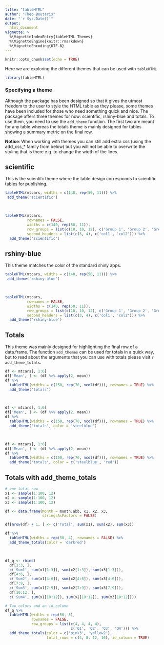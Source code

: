 ```yaml
---
title: "tableHTML"
author: "Theo Boutaris"
date: "`r Sys.Date()`"
output: 
  html_document
vignette: >
  %\VignetteIndexEntry{tableHTML Themes}
  %\VignetteEngine{knitr::rmarkdown}
  %\VignetteEncoding{UTF-8}
---
```


```r
knitr::opts_chunk$set(echo = TRUE)
```

Here we are exploring the different themes that can be used with `tableHTML`

```r
library(tableHTML)
```

### Specifying a theme

Although the package has been designed so that it gives the utmost freedom to the user to style the
HTML table as they please, some themes have been included for those who need something quick and nice.
The package offers three themes for now: scientific, rshiny-blue and totals. To use them, you need to use the
`add_theme` function. The first two are meant for any table whereas the totals theme is mainly designed
for tables showing a summary metric on the final row.
     
**Notice**: When working with themes you can still add extra css (using the add\_css\_* family from
below) but you will not be able to overwrite the styling that is there e.g. to change the width of
the lines.

## scientific

This is the scientifc theme where the table design corresponds to scientific tables for publishing.

```r
tableHTML(mtcars, widths = c(140, rep(50, 11))) %>%
 add_theme('scientific')
```

\

```r
tableHTML(mtcars,
          rownames = FALSE,
          widths = c(140, rep(50, 11)),
          row_groups = list(c(10, 10, 12), c('Group 1', 'Group 2', 'Group 3')),
          second_headers = list(c(3, 4), c('col1', 'col2'))) %>%
  add_theme('scientific')
```

## rshiny-blue     

This theme matches the color of the standard shiny apps.

```r
tableHTML(mtcars, widths = c(140, rep(50, 11))) %>%
 add_theme('rshiny-blue')
```

\

```r
tableHTML(mtcars,
          rownames = FALSE,
          widths = c(140, rep(50, 11)),
          row_groups = list(c(10, 10, 12), c('Group 1', 'Group 2', 'Group 3')),
          second_headers = list(c(3, 4), c('col1', 'col2'))) %>%
  add_theme('rshiny-blue')
```

## Totals

This theme was mainly designed for highlighting the final row of a data.frame. The function `add_themes` 
can be used for totals in a quick way, but to read about the arguments that you can use with totals please 
visit `?add_theme_totals`.

```r
df <- mtcars[, 1:6]
df['Mean', ] <- (df %>% apply(2, mean))
df %>%
  tableHTML(widths = c(150, rep(70, ncol(df))), rownames = TRUE) %>%
  add_theme('totals')
```

\

```r
df <- mtcars[, 1:6]
df['Mean', ] <- (df %>% apply(2, mean))
df %>%
  tableHTML(widths = c(150, rep(70, ncol(df))), rownames = TRUE) %>%
  add_theme('totals', color = 'steelblue')
```

\

```r
df <- mtcars[, 1:6]
df['Mean', ] <- (df %>% apply(2, mean))
df %>%
  tableHTML(widths = c(150, rep(70, ncol(df))), rownames = TRUE) %>%
  add_theme('totals', color = c('steelblue', 'red'))
```

## Totals with add_theme_totals

```r
# one total row
x1 <- sample(1:100, 12)
x2 <- sample(1:100, 12)
x3 <- sample(1:100, 12)

df <- data.frame(Month = month.abb, x1, x2, x3,
                 stringsAsFactors = FALSE)

df[nrow(df) + 1, ] <- c('Total', sum(x1), sum(x2), sum(x3))

df %>%
  tableHTML(widths = rep(50, 4), rownames = FALSE) %>%
  add_theme_totals(color = 'darkred')
```

\

```r
df_q <- rbind(
  df[1:3, ],
  c('Sum1', sum(x1[1:3]), sum(x2[1:3]), sum(x3[1:3])),
  df[4:6, ],
  c('Sum2', sum(x1[4:6]), sum(x2[4:6]), sum(x3[4:6])),
  df[7:9, ],
  c('Sum3', sum(x1[7:9]), sum(x2[7:9]), sum(x3[7:9])),
  df[10:12, ],
  c('Sum4', sum(x1[10:12]), sum(x2[10:12]), sum(x3[10:12])))

# Two colors and an id_column
df_q %>%
  tableHTML(widths = rep(50, 5),
            rownames = FALSE,
            row_groups = list(c(4, 4, 4, 4),
                              c('Q1', 'Q2', 'Q3', 'Q4'))) %>%
  add_theme_totals(color = c('pink3', 'yellow2'),
                   total_rows = c(4, 8, 12, 16), id_column = TRUE)

```




